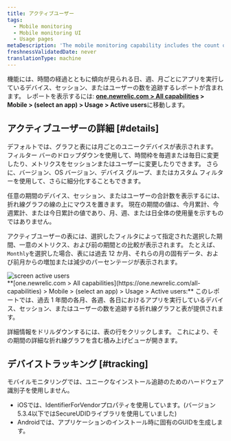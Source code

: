 ```yaml
---
title: アクティブユーザー
tags:
  - Mobile monitoring
  - Mobile monitoring UI
  - Usage pages
metaDescription: 'The mobile monitoring capability includes the count of unique devices, sessions, or users running your mobile app each day, week, or month trended over time.'
freshnessValidatedDate: never
translationType: machine
---
```


<InlinePopover type="mobile" />機能には、時間の経過とともに傾向が見られる日、週、月ごとにアプリを実行しているデバイス、セッション、またはユーザーの数を追跡するレポートが含まれます。 レポートを表示するには: <DNT>**[one.newrelic.com &gt; All capabilities](https://one.newrelic.com/all-capabilities) &gt; Mobile &gt; (select an app) &gt; Usage &gt; Active users**</DNT>に移動します。

## アクティブユーザーの詳細 [#details]

デフォルトでは、グラフと表には月ごとのユニークデバイスが表示されます。 フィルター バーのドロップダウンを使用して、時間枠を毎週または毎日に変更したり、メトリクスをセッションまたはユーザーに変更したりできます。 さらに、バージョン、OS バージョン、デバイス グループ、またはカスタム フィルターを使用して、さらに細分化することもできます。

任意の期間のデバイス、セッション、またはユーザーの合計数を表示するには、折れ線グラフの線の上にマウスを置きます。 現在の期間の値は、今月累計、今週累計、または今日累計の値であり、月、週、または日全体の使用量を示すものではありません。

アクティブユーザーの表には、選択したフィルタによって指定された選択した期間、一意のメトリクス、および前の期間との比較が表示されます。 たとえば、 `Monthly`を選択した場合、表には過去 12 か月、それらの月の固有データ、および前月からの増加または減少のパーセンテージが表示されます。

<img title="screen active users" alt="screen active users" src="/images/mobile_screenshot_full-active_users.webp" />

<figcaption>
  <DNT>**[one.newrelic.com &gt; All capabilities](https://one.newrelic.com/all-capabilities) &gt; Mobile &gt; (select an app) &gt; Usage &gt; Active users:**</DNT> このレポートでは、過去 1 年間の各月、各週、各日におけるアプリを実行しているデバイス、セッション、またはユーザーの数を追跡する折れ線グラフと表が提供されます。
</figcaption>

詳細情報をドリルダウンするには、表の行をクリックします。 これにより、その期間の詳細な折れ線グラフを含む積み上げビューが開きます。

## デバイストラッキング [#tracking]

モバイルモニタリングでは、ユニークなインストール追跡のためのハードウェア識別子を使用しません。

* iOSでは、IdentifierForVendorプロパティを使用しています。(バージョン5.3.4以下ではSecureUDIDライブラリを使用していました)
* Androidでは、アプリケーションのインストール時に固有のGUIDを生成します。